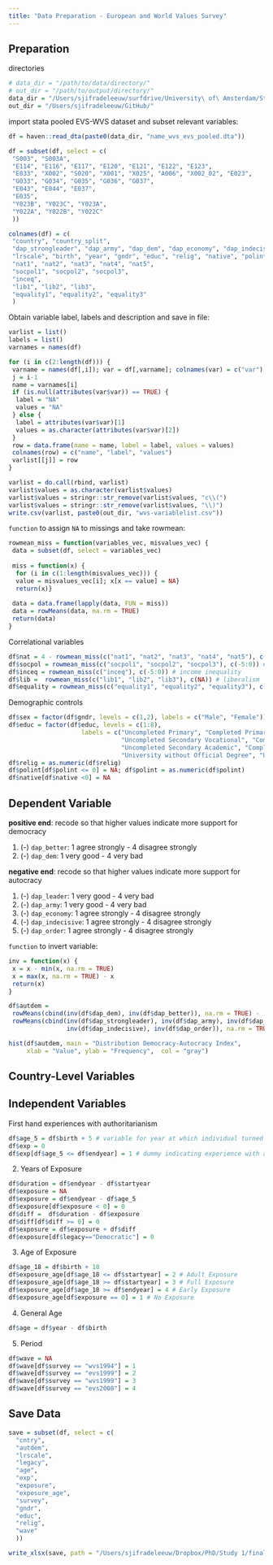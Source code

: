 ```yaml
---
title: "Data Preparation - European and World Values Survey"
---
```


## Preparation

directories
```r
# data_dir = "/path/to/data/directory/"
# out_dir = "/path/to/output/directory/"
data_dir = "/Users/sjifradeleeuw/surfdrive/University\ of\ Amsterdam/Study\ 1/Data/"
out_dir = "/Users/sjifradeleeuw/GitHub/"
```

import stata pooled EVS-WVS dataset and subset relevant variables: 
```r
df = haven::read_dta(paste0(data_dir, "name_wvs_evs_pooled.dta"))

df = subset(df, select = c(
 "S003", "S003A", 
 "E114", "E116", "E117", "E120", "E121", "E122", "E123", 
 "E033", "X002", "S020", "X001", "X025", "A006", "X002_02", "E023",
 "G033", "G034", "G035", "G036", "G037",
 "E043", "E044", "E037",
 "E035",
 "Y023B", "Y023C", "Y023A",
 "Y022A", "Y022B", "Y022C"
 ))

colnames(df) = c(
 "country", "country_split", 
 "dap_strongleader", "dap_army", "dap_dem", "dap_economy", "dap_indecisive", "dap_order", "dap_better", 
 "lrscale", "birth", "year", "gndr", "educ", "relig", "native", "polint",
 "nat1", "nat2", "nat3", "nat4", "nat5",
 "socpol1", "socpol2", "socpol3",
 "inceq",
 "lib1", "lib2", "lib3",
 "equality1", "equality2", "equality3"
 )
```

Obtain variable label, labels and description and save in file:
```r
varlist = list()
labels = list()
varnames = names(df)

for (i in c(2:length(df))) {
 varname = names(df[,i]); var = df[,varname]; colnames(var) = c("var")
 j = i-1
 name = varnames[i]
 if (is.null(attributes(var$var)) == TRUE) {
  label = "NA"
  values = "NA"
 } else {
  label = attributes(var$var)[1]
  values = as.character(attributes(var$var)[2])
 }
 row = data.frame(name = name, label = label, values = values)
 colnames(row) = c("name", "label", "values")
 varlist[[j]] = row
}

varlist = do.call(rbind, varlist)
varlist$values = as.character(varlist$values)
varlist$values = stringr::str_remove(varlist$values, "c\\(")
varlist$values = stringr::str_remove(varlist$values, "\\)")
write.csv(varlist, paste0(out_dir, "wvs-variablelist.csv"))
```

`function` to assign `NA` to missings and take rowmean:
```r
rowmean_miss = function(variables_vec, misvalues_vec) {
 data = subset(df, select = variables_vec)
 
 miss = function(x) { 
  for (i in c(1:length(misvalues_vec))) {
  value = misvalues_vec[i]; x[x == value] = NA}
  return(x)}
  
 data = data.frame(lapply(data, FUN = miss))
 data = rowMeans(data, na.rm = TRUE)
 return(data)
}
```

Correlational variables
```r
df$nat = 4 - rowmean_miss(c("nat1", "nat2", "nat3", "nat4", "nat5"), c(-4)) # nationalism
df$socpol = rowmean_miss(c("socpol1", "socpol2", "socpol3"), c(-5:0)) # social policies
df$inceq = rowmean_miss(c("inceq"), c(-5:0)) # income inequality 
df$lib =  rowmean_miss(c("lib1", "lib2", "lib3"), c(NA)) # liberalism
df$equality = rowmean_miss(c("equality1", "equality2", "equality3"), c(-5:0)) # gender equality
```

Demographic controls 
```r
df$sex = factor(df$gndr, levels = c(1,2), labels = c("Male", "Female")) 
df$educ = factor(df$educ, levels = c(1:8), 
                    labels = c("Uncompleted Primary", "Completed Primary", 
                               "Uncompleted Secondary Vocational", "Completed Secondary Vocational",
                               "Uncompleted Secondary Academic", "Completed Secondary Academic", 
                               "University without Official Degree", "University with Official Degree"))
df$relig = as.numeric(df$relig) 
df$polint[df$polint <= 0] = NA; df$polint = as.numeric(df$polint) 
df$native[df$native <0] = NA 
```

## Dependent Variable 

**positive end**: recode so that higher values indicate more support for democracy

1. (-) `dap_better`: 1 agree strongly - 4 disagree strongly
2. (-) `dap_dem`: 1 very good - 4 very bad

**negative end**: recode so that higher values indicate more support for autocracy

1. (-) `dap_leader`: 1 very good - 4 very bad
2. (-) `dap_army`: 1 very good - 4 very bad
3. (-) `dap_economy`: 1 agree strongly - 4 disagree strongly
4. (-) `dap_indecisive`: 1 agree strongly - 4 disagree strongly
5. (-) `dap_order`: 1 agree strongly - 4 disagree strongly

`function` to invert variable:
```r
inv = function(x) {
 x = x - min(x, na.rm = TRUE)
 x = max(x, na.rm = TRUE) - x
 return(x)
}
```

```r
df$autdem = 
 rowMeans(cbind(inv(df$dap_dem), inv(df$dap_better)), na.rm = TRUE) - 
 rowMeans(cbind(inv(df$dap_strongleader), inv(df$dap_army), inv(df$dap_economy), 
                inv(df$dap_indecisive), inv(df$dap_order)), na.rm = TRUE)

hist(df$autdem, main = "Distribution Democracy-Autocracy Index",
     xlab = "Value", ylab = "Frequency",  col = "gray")
```

## Country-Level Variables

## Independent Variables

First hand experiences with authoritarianism 
```r
df$age_5 = df$birth + 5 # variable for year at which individual turned 5
df$exp = 0
df$exp[df$age_5 <= df$endyear] = 1 # dummy indicating experience with authoritarianism
```

2. Years of Exposure

```r
df$duration = df$endyear - df$startyear
df$exposure = NA
df$exposure = df$endyear - df$age_5
df$exposure[df$exposure < 0] = 0
df$diff =  df$duration - df$exposure
df$diff[df$diff >= 0] = 0 
df$exposure = df$exposure + df$diff
df$exposure[df$legacy=="Democratic"] = 0
```

3. Age of Exposure 

```r
df$age_18 = df$birth + 18 
df$exposure_age[df$age_18 <= df$startyear] = 2 # Adult Exposure 
df$exposure_age[df$age_18 >= df$startyear] = 3 # Full Exposure
df$exposure_age[df$age_18 >= df$endyear] = 4 # Early Exposure 
df$exposure_age[df$exposure == 0] = 1 # No Exposure 
```

4. General Age

```r
df$age = df$year - df$birth
```

5. Period

```r
df$wave = NA
df$wave[df$survey == "wvs1994"] = 1 
df$wave[df$survey == "evs1999"] = 2
df$wave[df$survey == "wvs1999"] = 3 
df$wave[df$survey == "evs2008"] = 4 
```


## Save Data

```r
save = subset(df, select = c(
  "cntry", 
  "autdem", 
  "lrscale",
  "legacy",
  "age",
  "exp",
  "exposure",
  "exposure_age",
  "survey",
  "gndr",
  "educ",
  "relig",
  "wave"
  ))
```


```r
write_xlsx(save, path = "/Users/sjifradeleeuw/Dropbox/PhD/Study 1/final.xlsx", col_names = TRUE)
```






